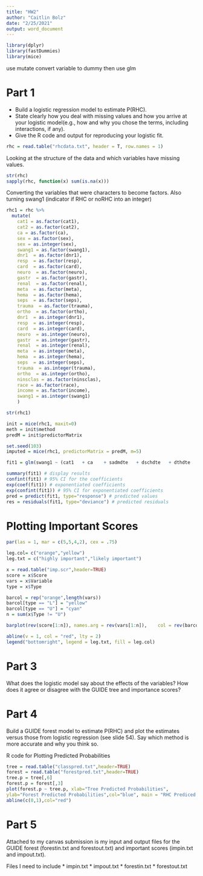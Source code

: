 ```yaml
---
title: "HW2"
author: "Caitlin Bolz"
date: "2/25/2021"
output: word_document
---
```


```r
library(dplyr)
library(fastDummies)
library(mice)
```
 use mutate
 convert variable to dummy
 then use glm

# Part 1

* Build a logistic regression model to estimate P(RHC). 
* State clearly how you deal with missing values and how you arrive at your logistic model(e.g., how and why you chose the terms, including interactions, if any).
* Give the R code and output for reproducing your logistic fit.

```r
rhc = read.table("rhcdata.txt", header = T, row.names = 1)
```

Looking at the structure of the data and which variables have missing values.
```r
str(rhc)
sapply(rhc, function(x) sum(is.na(x)))
```


Converting the variables that were characters to become factors. Also turning swang1 (indicator if RHC or noRHC into an integer)
```r
rhc1 = rhc %>% 
  mutate(
    cat1 = as.factor(cat1),
    cat2 = as.factor(cat2),
    ca = as.factor(ca),
    sex = as.factor(sex),
    sex = as.integer(sex),
    swang1 = as.factor(swang1),
    dnr1  = as.factor(dnr1),
    resp  = as.factor(resp),
    card  = as.factor(card),
    neuro  = as.factor(neuro),
    gastr  = as.factor(gastr),
    renal  = as.factor(renal),
    meta  = as.factor(meta),
    hema  = as.factor(hema),
    seps  = as.factor(seps),
    trauma  = as.factor(trauma),
    ortho  = as.factor(ortho),
    dnr1  = as.integer(dnr1),
    resp  = as.integer(resp),
    card  = as.integer(card),
    neuro  = as.integer(neuro),
    gastr  = as.integer(gastr),
    renal  = as.integer(renal),
    meta  = as.integer(meta),
    hema  = as.integer(hema),
    seps  = as.integer(seps),
    trauma  = as.integer(trauma),
    ortho  = as.integer(ortho),
    ninsclas = as.factor(ninsclas),
    race = as.factor(race),
    income = as.factor(income),
    swang1 = as.integer(swang1)
    )

str(rhc1)
```


```r

init = mice(rhc1, maxit=0) 
meth = init$method
predM = init$predictorMatrix
```

```r
set.seed(103)
imputed = mice(rhc1, predictorMatrix = predM, m=5)
```




```r
fit1 = glm(swang1 ~ (cat1	+ ca	+ sadmdte	+ dschdte	+ dthdte	+ lstctdte +	death +	cardiohx	+ chfhx	+ dementhx +	psychhx	+ chrpulhx +	renalhx	+ liverhx	+ gibledhx	+ malighx +	immunhx +	transhx	+ amihx	+ age	+ sex	+ edu +	surv2md1 +	das2d3pc +  t3d30 +	dth30	+ aps1 +	scoma1	+ wblc1 +	temp1 +	pafi1 +	alb1 +	hema1	+ bili1	+ crea1 + sod1 +	pot1 + paco21	+ ph1	+  dnr1	+ ninsclas +	resp	+ card +	neuro	+ gastr	+ renal	+ meta	+ hema	+ seps	+ trauma +	ortho	+ adld3p	+ race	+ income +	ptid +	survtime), data = rhc1)
```


```r
summary(fit1) # display results
confint(fit1) # 95% CI for the coefficients
exp(coef(fit1)) # exponentiated coefficients
exp(confint(fit1)) # 95% CI for exponentiated coefficients
pred = predict(fit1, type="response") # predicted values
res = residuals(fit1, type="deviance") # predicted residuals
```




# Plotting Important Scores
```r
par(las = 1, mar = c(5,5,4,2), cex = .75)

leg.col= c("orange","yellow")
leg.txt = c("highly important","likely important")

x = read.table("imp.scr",header=TRUE)
score = x$Score
vars = x$Variable
type = x$Type

barcol = rep("orange",length(vars))
barcol[type == "L"] = "yellow"
barcol[type == "U"] = "cyan"
n = sum(x$Type != "U")

barplot(rev(score[1:n]), names.arg = rev(vars[1:n]),	col = rev(barcol[1:n]), horiz = T, xlab = "GUIDE Importance Scores", main = "Scores of Important RHC Variables")

abline(v = 1, col = "red", lty = 2)
legend("bottomright", legend = leg.txt, fill = leg.col)

```

# Part 3
What does the logistic model say about the effects of the variables? How does it agree or disagree with the GUIDE tree and importance scores?




# Part 4
Build a GUIDE forest model to estimate P(RHC) and plot the estimates versus those from logistic regression (see slide 54). Say which method is more accurate and why you think so.

R code for Plotting Predicted Probabilities
```r
tree = read.table("classpred.txt",header=TRUE)
forest = read.table("forestpred.txt",header=TRUE)
tree.p = tree[,6]
forest.p = forest[,3]
plot(forest.p ~ tree.p, xlab="Tree Predicted Probabilities",
ylab="Forest Predicted Probabilities",col="blue", main = "RHC Prediced Probabitlites of Forest vs Tree")
abline(c(0,1),col="red")
```


# Part 5
Attached to my canvas submission is my input and output files for the GUIDE forest (forestin.txt and forestout.txt) and important scores (impin.txt and impout.txt).

Files I need to include
* impin.txt
* impout.txt
* forestin.txt
* forestout.txt